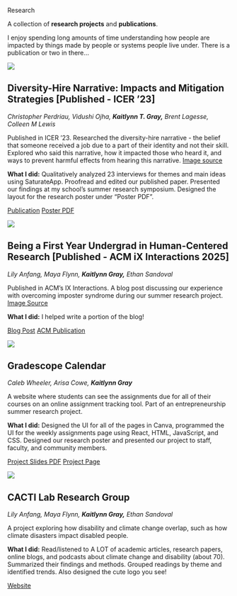 



:::{.tab-desc}

::: {.big-text}

Research

:::

::: {.descriptor-text}
 A collection of **research projects** and **publications**.

 I enjoy spending long amounts of time understanding how people are impacted by things made by people or systems people live under. There is a publication or two in there...
:::

:::

::: {.tab-body-research}
<!-- start of project container -->

::: {.project-container  .p-c-research}

::: {.proj-image .research}

![](/images/acmlogo_black.png)

:::

<!-- ::: {.proj-title}

Diversity-Hire Narrative: Impacts and Mitigation Strategies

::: -->

::: {.callout-warning collapse="false" icon="false"}
## Diversity-Hire Narrative: Impacts and Mitigation Strategies [Published - ICER '23] 

::: {.proj-description}

*Christopher Perdriau, Vidushi Ojha,* ***Kaitlynn T. Gray,*** *Brent Lagesse, Colleen M Lewis*

:::

::: {.proj-description}

Published in ICER '23. Researched the diversity-hire narrative - the belief that someone received a job due to a part of their identity and not their skill. Explored who said this narrative, how it impacted those who heard it, and ways to prevent harmful effects from hearing this narrative. [Image source](https://icon-icons.com/icon/acm-logo/145528)

**What I did:** Qualitatively analyzed 23 interviews for themes and main ideas using SaturateApp. Proofread and edited our published paper. Presented our findings at my school's summer research symposium. Designed the layout for the research poster under "Poster PDF".

:::

:::{.project-links}
[Publication](https://dl.acm.org/doi/10.1145/3568812.3603479) 
[Poster PDF](resources/DiversityHireNarrative.pdf) 
:::

:::

:::
<!-- end of project container -->

<!-- start of project container -->

::: {.project-container .p-c-research}

::: {.proj-image .research}

![](/images/iXLogoPNG.png)

:::

<!-- ::: {.proj-title}

Being a First Year Undergrad in Human-Centered Research

::: -->

::: {.callout-warning collapse="true" icon="false"}
## Being a First Year Undergrad in Human-Centered Research [Published - ACM iX Interactions 2025] 

::: {.proj-description}

*Lily Anfang, Maya Flynn,* ***Kaitlynn Gray,*** *Ethan Sandoval*

:::

::: {.proj-description}

Published in ACM's IX Interactions. A blog post discussing our experience with overcoming imposter syndrome during our summer research project. [Image Source](https://www.google.com/url?sa=i&url=https%3A%2F%2Fwww.facebook.com%2Fpages%2Finteractions-magazine%2F22329129970&psig=AOvVaw1ku9VajBs7_bDvW78ujJB6&ust=1744280821343000&source=images&cd=vfe&opi=89978449&ved=0CBYQjRxqFwoTCJDg7MjeyowDFQAAAAAdAAAAABAE)

**What I did:** I helped write a portion of the blog!

:::

:::{.project-links}
[Blog Post](https://interactions.acm.org/archive/view/january-february-2025/being-a-first-year-undergrad-in-human-centered-research) 
[ACM Publication](https://dl.acm.org/doi/10.1145/3706625) 
:::

:::

:::
<!-- end of project container -->


<!-- start of project container -->

::: {.project-container .p-c-research}

::: {.proj-image .research}

![](/images/GCalFinalWeeklyUI.png)

:::

<!-- ::: {.proj-title}

Gradescope Calendar


::: -->

::: {.callout-warning collapse="true" icon="false"}
## Gradescope Calendar



::: {.proj-description}

*Caleb Wheeler, Arisa Cowe,* ***Kaitlynn Gray***

:::

::: {.proj-description}

A website where students can see the assignments due for all of their courses on an online assignment tracking tool. Part of an entrepreneurship summer research project.

**What I did:** Designed the UI for all of the pages in Canva, programmed the UI for the weekly assignments page using React, HTML, JavaScript, and CSS. Designed our research poster and presented our project to staff, faculty, and community members.

:::

:::{.project-links}
[Project Slides PDF](resources/gradescope.pdf)
[Project Page](../tab-design/GradescopeCalendar.qmd)
:::

:::

:::
<!-- end of project container -->



<!-- start of project container -->

::: {.project-container .p-c-research}

::: {.proj-image .research}

![](/images/CACTILogo.png)

:::
<!-- 
::: {.proj-title}

CACTI Lab

::: -->

::: {.callout-warning collapse="true" icon="false"}
## CACTI Lab Research Group


::: {.proj-description}

*Lily Anfang, Maya Flynn,* ***Kaitlynn Gray,*** *Ethan Sandoval*

:::

::: {.proj-description}

A project exploring how disability and climate change overlap, such as how climate disasters impact disabled people.

**What I did:** Read/listened to A LOT of academic articles, research papers, online blogs, and podcasts about climate change and disability (about 70). Summarized their findings and methods. Grouped readings by theme and identified trends. Also designed the cute logo you see!

:::

:::{.project-links}
[Website](https://cacti-lab.github.io/) 
:::

:::

:::
<!-- end of project container -->


:::

